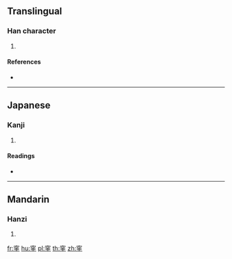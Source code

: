{{character info/new}}
==Translingual==

===Han character===
{{Han char|rn=116|rad=穴|as=06|sn=11|four=30104|canj=JCGG}}

# {{defn|Han|sort=穴06}}

====References====
* {{Han ref|kx=0865.080|dkj=25490|dj=1293.130|hdz=42727.080|uh=7A90|ud=31376|bh=D6CA|bd=54986}}

----

==Japanese==

===Kanji===
{{ja-kanji|grade=|rs=穴06}}

# {{defn|lang=ja|sort=穴06}}

====Readings====
* {{ja-readings|on=[[けい]] (kei), [[け]] (ke), [[わ]] (wa), [[え]] (e), [[こう]] (kō)|kun=[[うつろ]] (utsuro)|nanori=}}

----

==Mandarin==

===Hanzi===
{{cmn-hanzi|pin=[[guī]] ([[gui1]])|wg=kuei<sup>1</sup>}}

# {{defn|lang=cmn|sort=穴06}}

[[fr:窐]]
[[hu:窐]]
[[pl:窐]]
[[th:窐]]
[[zh:窐]]